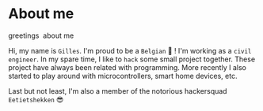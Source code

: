 
# About me

<Badge>greetings</Badge>&nbsp;
<Badge>about me</Badge>

Hi, my name is `Gilles`. I'm proud to be a `Belgian` :beers: ! I'm working as a `civil engineer`. In my spare time, I like to `hack` some small project together. These project have always been related with programming. More recently I also started to play around with microcontrollers, smart home devices, etc. 

Last but not least, I'm also a member of the notorious hackersquad `Eetietshekken` :sunglasses:   
